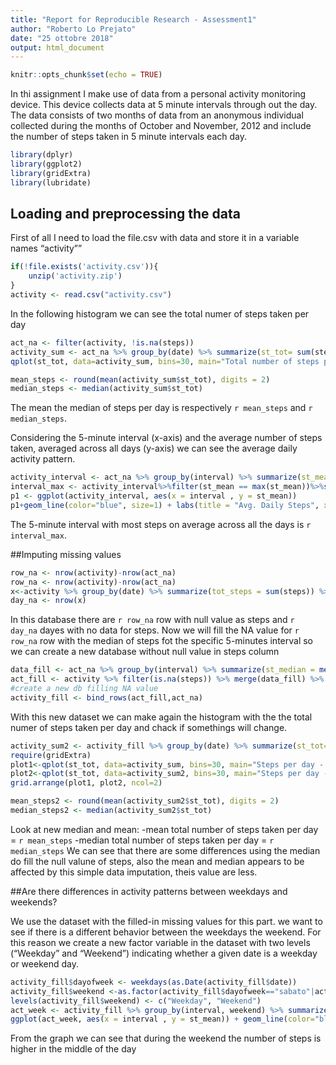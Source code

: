 ---
title: "Report for Reproducible Research - Assessment1"
author: "Roberto Lo Prejato"
date: "25 ottobre 2018"
output: html_document
---

```{r setup, include=FALSE}
knitr::opts_chunk$set(echo = TRUE)
```

In thi assignment I make use of data from a personal activity monitoring device. This device collects data at 5 minute intervals through out the day. The data consists of two months of data from an anonymous individual collected during the months of October and November, 2012 and include the number of steps taken in 5 minute intervals each day.

```{r, results='hide', warning=FALSE, message=FALSE}
library(dplyr)
library(ggplot2)
library(gridExtra)
library(lubridate)
```
## Loading and preprocessing the data

First of all I need to load the file.csv with data and store it in a variable names "activity""
```{r load data}
if(!file.exists('activity.csv')){
    unzip('activity.zip')
}
activity <- read.csv("activity.csv")
```

In the following histogram we can see the total numer of steps taken per day 
```{r histogram}
act_na <- filter(activity, !is.na(steps))
activity_sum <- act_na %>% group_by(date) %>% summarize(st_tot= sum(steps))
qplot(st_tot, data=activity_sum, bins=30, main="Total number of steps per day", xlab="steps")
```

```{r report mean and median, results='hide'}
mean_steps <- round(mean(activity_sum$st_tot), digits = 2)
median_steps <- median(activity_sum$st_tot)
```
The mean the median of steps per day is respectively `r mean_steps` and `r median_steps`. 

Considering the 5-minute interval (x-axis) and the average number of steps taken, averaged across all days (y-axis) we can see the average daily activity pattern.
```{r time series}
activity_interval <- act_na %>% group_by(interval) %>% summarize(st_mean= mean(steps))
interval_max <- activity_interval%>%filter(st_mean == max(st_mean))%>%select(1)
p1 <- ggplot(activity_interval, aes(x = interval , y = st_mean))
p1+geom_line(color="blue", size=1) + labs(title = "Avg. Daily Steps", x = "Interval", y = "Avg. Steps per day")
```
The 5-minute interval with most steps on average across all the days is `r interval_max`.

##Imputing missing values
```{r missing value, results='hide'}
row_na <- nrow(activity)-nrow(act_na)
row_na <- nrow(activity)-nrow(act_na)
x<-activity %>% group_by(date) %>% summarize(tot_steps = sum(steps)) %>% filter(is.na(tot_steps))
day_na <- nrow(x)
```
In this database there are `r row_na` row with null value as steps and `r day_na` dayes with no data for steps.
Now we will fill the NA value for `r row_na` row with the median of steps fot the specific 5-minutes interval so we can create a new database without null value in steps column
```{r new dataset, results='hide'}
data_fill <- act_na %>% group_by(interval) %>% summarize(st_median = median(steps))
act_fill <- activity %>% filter(is.na(steps)) %>% merge(data_fill) %>% select(-steps) %>% rename(steps =st_median)
#create a new db filling NA value
activity_fill <- bind_rows(act_fill,act_na)

```

With this new dataset we can make again the histogram with the the total numer of steps taken per day and chack if somethings will change. 

```{r histogram2}
activity_sum2 <- activity_fill %>% group_by(date) %>% summarize(st_tot= sum(steps))
require(gridExtra)
plot1<-qplot(st_tot, data=activity_sum, bins=30, main="Steps per day - original", xlab="steps")
plot2<-qplot(st_tot, data=activity_sum2, bins=30, main="Steps per day - filled", xlab="steps")
grid.arrange(plot1, plot2, ncol=2)

mean_steps2 <- round(mean(activity_sum2$st_tot), digits = 2)
median_steps2 <- median(activity_sum2$st_tot)
```
Look at new median and mean:
-mean total number of steps taken per day = `r mean_steps`
-median total number of steps taken per day = `r median_steps`
We can see that there are some differences using the median do fill the null valune of steps, also the mean and median appears to be affected by this simple data imputation, theis value are less.

##Are there differences in activity patterns between weekdays and weekends?

We use the dataset with the filled-in missing values for this part.
we want to see if there is a different behavior between the weekdays the weekend.
For this reason we create a new factor variable in the dataset with two levels ("Weekday" and "Weekend") indicating whether a given date is a weekday or weekend day.

```{r week panel plot}
activity_fill$dayofweek <- weekdays(as.Date(activity_fill$date))
activity_fill$weekend <-as.factor(activity_fill$dayofweek=="sabato"|activity_fill$dayofweek=="domenica")
levels(activity_fill$weekend) <- c("Weekday", "Weekend")
act_week <- activity_fill %>% group_by(interval, weekend) %>% summarize(st_mean= mean(steps))
ggplot(act_week, aes(x = interval , y = st_mean)) + geom_line(color="blue", size=1) + labs(title = "Avg. Daily Steps by Weektype", x = "Interval", y = "No. of Steps") + facet_wrap(~weekend , ncol = 1, nrow=2)
```

From the graph we can see that during the weekend the number of steps is higher
in the middle of the day


